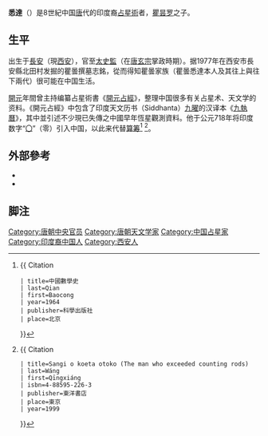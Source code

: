 '''{{Ruby|瞿|-{zh-tw:ㄑㄩˊ;zh-cn:qú;zh-hk:geoi3}-}}{{Ruby|曇|-{zh-tw:ㄊㄢˊ;zh-cn:tán;zh-hk:taam4}-}}悉達'''（{{lang-sa|गौतम सिद्ध|Gautama Siddha}}）是8世紀中国[[唐|唐]]代的印度裔[[占星術|占星術]]者，[[瞿昙罗|瞿昙罗]]之子{{notetag|其和釋迦牟尼佛同姓氏，即“瞿昙”，又譯作“喬達摩”，而瞿曇悉達的名字'''悉達'''（'''{{IAST|Siddha}}'''）也與釋迦牟尼佛的名字'''悉達多'''（'''{{IAST|Siddhārtha}}'''）相似，注意莫混淆}}。

==生平==
出生于[[長安|長安]]（現[[西安|西安]]），官至[[太史監|太史監]]（在[[唐玄宗|唐玄宗]]掌政時期）。据1977年在西安市長安縣北田村发掘的瞿曇撰墓志銘，從而得知瞿曇家族（瞿曇悉達本人及其往上與往下兩代）很可能在中国生活。

[[開元|開元]]年間曾主持编纂占星術書《[[開元占經|開元占經]]》，整理中国很多有关占星术、天文学的资料。《開元占經》中包含了印度天文历书（Siddhanta）[[九曜|九曜]]的汉译本《[[九執曆|九執曆]]》，其中並引述不少現已失傳之中國早年恆星觀測資料。他于公元718年将印度数字“[[〇|〇]]”（零）引入中国，以此来代替[[算筹|算筹]]<ref>{{ Citation
 | title=中國數學史
 | last=Qian
 | first=Baocong
 | year=1964
 | publisher=科學出版社
 | place=北京
}}</ref>
<ref>{{ Citation
 | title=Sangi o koeta otoko (The man who exceeded counting rods)
 | last=Wáng
 | first=Qīngxiáng
 | isbn=4-88595-226-3
 | publisher=東洋書店
 | place=東京
 | year=1999
}}</ref>。

==外部參考==
*{{cite book | author=白寿彝、高敏、安作璋 | title=中國通史（修訂本）第十卷：清時期 | publisher=上海人民出版社 | location=上海 | year=1989 | pages=2,009–2,011 | isbn=7-208-04997-1}}
*{{cite book | author=石雲里 | title=中國古代科學技術史綱─天文卷 | publisher=遼寧教育出版社 | location=沈陽 | pages=74─76 | year=1996 | isbn=7-5382-3701-1}}

==脚注==
<div class="references-small">
<references />
{{notefoot}}
</div>

{{唐朝官员小作品}}
{{DEFAULTSORT:Q}}
[[Category:唐朝中央官员|Category:唐朝中央官员]]
[[Category:唐朝天文学家|Category:唐朝天文学家]]
[[Category:中国占星家|Category:中国占星家]]
[[Category:印度裔中国人|Category:印度裔中国人]]
[[Category:西安人|Category:西安人]]